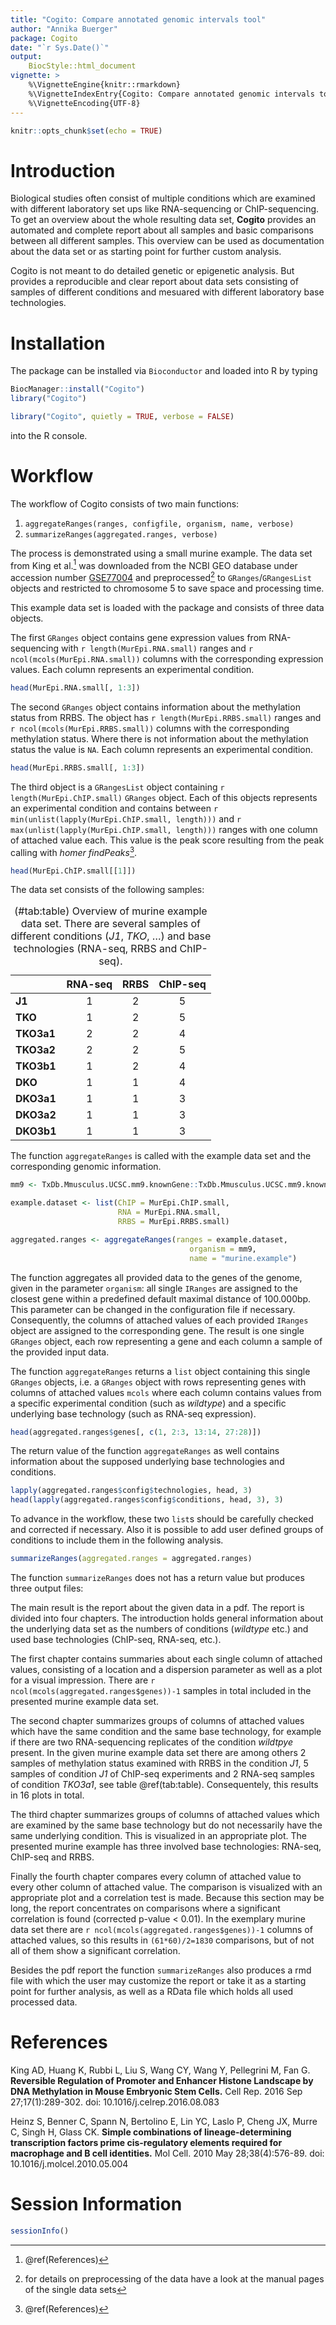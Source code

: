 ```yaml
---
title: "Cogito: Compare annotated genomic intervals tool"
author: "Annika Buerger"
package: Cogito
date: "`r Sys.Date()`"
output: 
    BiocStyle::html_document
vignette: >
    %\VignetteEngine{knitr::rmarkdown}
    %\VignetteIndexEntry{Cogito: Compare annotated genomic intervals tool}
    %\VignetteEncoding{UTF-8}
---
```


```r
knitr::opts_chunk$set(echo = TRUE)
```

# Introduction

Biological studies often consist of multiple conditions which are examined
with different laboratory set ups like RNA-sequencing or ChIP-sequencing. To get
an overview about the whole resulting data set, **Cogito** provides an automated
and complete report about all samples and basic comparisons between all 
different samples. This overview can be used as documentation about the data 
set or as starting point for further custom analysis.

Cogito is not meant to do detailed genetic or epigenetic analysis. But provides
a reproducible and clear report about data sets consisting of samples of
different conditions and mesuared with different laboratory base technologies.

# Installation

The package can be installed via `Bioconductor` and loaded into R by typing

```r
BiocManager::install("Cogito")
library("Cogito")
```


```r
library("Cogito", quietly = TRUE, verbose = FALSE)
```

into the R console.

# Workflow

The workflow of Cogito consists of two main functions:

1. `aggregateRanges(ranges, configfile, organism, name, verbose)`
2. `summarizeRanges(aggregated.ranges, verbose)`

The process is demonstrated using a small murine example. The data set from 
King et al.^[\@ref(References)] was downloaded from the NCBI GEO database under 
accession number 
[GSE77004](https://www.ncbi.nlm.nih.gov/geo/query/acc.cgi?acc=GSE77004) and 
preprocessed^[for details on preprocessing of the data have a look at the 
manual pages of the single data sets] to `GRanges`/`GRangesList` objects and 
restricted to chromosome 5 to save space and processing time.

This example data set is loaded with the package and consists of three data 
objects. 

The first `GRanges` object contains gene expression values from RNA-sequencing 
with `r length(MurEpi.RNA.small)` ranges and `r ncol(mcols(MurEpi.RNA.small))` 
columns with the corresponding expression values. Each column represents an 
experimental condition.

```r
head(MurEpi.RNA.small[, 1:3])
```

The second `GRanges` object contains information about the methylation status 
from RRBS. The object has `r length(MurEpi.RRBS.small)` ranges and 
`r ncol(mcols(MurEpi.RRBS.small))` columns with the corresponding methylation 
status. Where there is not information about the methylation status the value 
is `NA`. Each column represents an experimental condition.

```r
head(MurEpi.RRBS.small[, 1:3])
```

The third object is a `GRangesList` object containing 
`r length(MurEpi.ChIP.small)` `GRanges` object. Each of this objects 
represents an experimental condition and contains between 
`r min(unlist(lapply(MurEpi.ChIP.small, length)))` and 
`r max(unlist(lapply(MurEpi.ChIP.small, length)))` ranges with one column of 
attached value each. This value is the peak score resulting from the peak 
calling with *homer findPeaks*^[\@ref(References)]. 

```r
head(MurEpi.ChIP.small[[1]])
```

The data set consists of the following samples:

|           | RNA-seq | RRBS | ChIP-seq |
|:------    |:-------:|:----:|:--------:|
|**J1**     |    1    |  2   |    5     |
|**TKO**    |    1    |  2   |    5     |
|**TKO3a1** |    2    |  2   |    4     |
|**TKO3a2** |    2    |  2   |    5     |
|**TKO3b1** |    1    |  2   |    4     |
|**DKO**    |    1    |  1   |    4     |
|**DKO3a1** |    1    |  1   |    3     |
|**DKO3a2** |    1    |  1   |    3     |
|**DKO3b1** |    1    |  1   |    3     |

: (\#tab:table) Overview of murine example data set. There are several samples 
of different conditions (*J1*, *TKO*, ...) and base technologies (RNA-seq, 
RRBS and ChIP-seq).

The function `aggregateRanges` is called with the example data set and the 
corresponding genomic information.

```r
mm9 <- TxDb.Mmusculus.UCSC.mm9.knownGene::TxDb.Mmusculus.UCSC.mm9.knownGene

example.dataset <- list(ChIP = MurEpi.ChIP.small, 
                        RNA = MurEpi.RNA.small,
                        RRBS = MurEpi.RRBS.small)

aggregated.ranges <- aggregateRanges(ranges = example.dataset,
                                        organism = mm9,
                                        name = "murine.example")
```

The function aggregates all provided data to the genes of the genome, given in 
the parameter `organism`: all single `IRanges` are assigned to the closest 
gene within a predefined default maximal distance of 100.000bp. This 
parameter can be changed in the configuration file if necessary. Consequently,
the columns of attached values of each provided `IRanges` object are assigned 
to the corresponding gene. The result is one single `GRanges` object, each row 
representing a gene and each column a sample of the provided input data.

The function `aggregateRanges` returns a `list` object containing this single 
`GRanges` objects, i.e. a `GRanges` object with rows representing genes with 
columns of attached values `mcols` where each column contains values from a 
specific experimental condition (such as *wildtype*) and a specific underlying 
base technology (such as RNA-seq expression). 

```r
head(aggregated.ranges$genes[, c(1, 2:3, 13:14, 27:28)])
```

The return value of the function `aggregateRanges` as well contains information 
about the supposed underlying base technologies and conditions.

```r
lapply(aggregated.ranges$config$technologies, head, 3)
head(lapply(aggregated.ranges$config$conditions, head, 3), 3)
```

To advance in the workflow, these two `list`s should be carefully checked and 
corrected if necessary. Also it is possible to add user defined groups of 
conditions to include them in the following analysis.

```r
summarizeRanges(aggregated.ranges = aggregated.ranges)
```

The function `summarizeRanges` does not has a return value but produces three 
output files: 

The main result is the report about the given data in a pdf. The report 
is divided into four chapters. The introduction holds general information about 
the underlying data set as the numbers of conditions (*wildtype* etc.) and used 
base technologies (ChIP-seq, RNA-seq, etc.). 

The first chapter contains summaries about each single column of attached 
values, consisting of a location and a dispersion parameter as well as a plot 
for a visual impression.
There are `r ncol(mcols(aggregated.ranges$genes))-1` samples in total included
in the presented murine example data set.

The second chapter summarizes groups of columns of attached values which have 
the same condition and the same base technology, for example if there are two 
RNA-sequencing replicates of the condition *wildtpye* present.
In the given murine example data set there are among others 2 samples of 
methylation status examined with RRBS in the condition *J1*, 5 samples of 
condition *J1* of ChIP-seq experiments and 2 RNA-seq samples of condition 
*TKO3a1*, see table \@ref(tab:table). Consequentely, this results in 16 plots 
in total.

The third chapter summarizes groups of columns of attached values which are
examined by the same base technology but do not necessarily have the same 
underlying condition. This is visualized in an appropriate plot.
The presented murine example has three involved base technologies: RNA-seq,
ChIP-seq and RRBS.

Finally the fourth chapter compares every column of attached value to every 
other column of attached value. The comparison is visualized with an appropriate
plot and a correlation test is made. Because this section may be long, the 
report concentrates on comparisons where a significant correlation is found 
(corrected p-value < 0.01).
In the exemplary murine data set there are 
`r ncol(mcols(aggregated.ranges$genes))-1` columns of attached values, so this
results in `(61*60)/2=1830` comparisons, but of not all of them show a
significant correlation.

Besides the pdf report the function `summarizeRanges` also produces a rmd file
with which the user may customize the report or take it as a starting point for
further analysis, as well as a RData file which holds all used processed data.

# References {#References}

King AD, Huang K, Rubbi L, Liu S, Wang CY, Wang Y, Pellegrini M, Fan G. 
**Reversible Regulation of Promoter and Enhancer Histone Landscape by DNA 
Methylation in Mouse Embryonic Stem Cells.** 
Cell Rep. 2016 Sep 27;17(1):289-302. doi: 10.1016/j.celrep.2016.08.083

Heinz S, Benner C, Spann N, Bertolino E, Lin YC, Laslo P, Cheng JX, Murre C, 
Singh H, Glass CK. 
**Simple combinations of lineage-determining transcription 
factors prime cis-regulatory elements required for macrophage and B cell 
identities.**
Mol Cell. 2010 May 28;38(4):576-89. doi: 10.1016/j.molcel.2010.05.004

# Session Information

```r
sessionInfo()
```